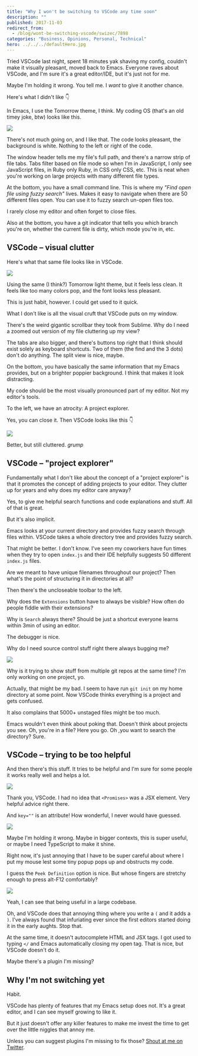 ```yaml
---
title: "Why I won't be switching to VSCode any time soon"
description: ""
published: 2017-11-03
redirect_from:
  - /blog/wont-be-switching-vscode/swizec/7898
categories: "Business, Opinions, Personal, Technical"
hero: ../../../defaultHero.jpg
---
```


Tried VSCode last night, spent 18 minutes yak shaving my config, couldn't make it visually pleasant, moved back to Emacs. Everyone raves about VSCode, and I'm sure it's a great editor/IDE, but it's just not for me.

Maybe I'm holding it wrong. You tell me. I _want_ to give it another chance.

Here's what I didn't like 👇

In Emacs, I use the Tomorrow theme, I think. My coding OS (that's an old timey joke, btw) looks like this.

![](https://swizec.com/wp-content/uploads/2017/11/emacs-1.png)

There's not much going on, and I like that. The code looks pleasant, the background is white. Nothing to the left or right of the code.

The window header tells me my file's full path, and there's a narrow strip of file tabs. Tabs filter based on file mode so when I'm in JavaScript, I only see JavaScript files, in Ruby only Ruby, in CSS only CSS, etc. This is neat when you're working on large projects with many different file types.

At the bottom, you have a small command line. This is where my _"Find open file using fuzzy search"_ lives. Makes it easy to navigate when there are 50 different files open. You can use it to fuzzy search un-open files too.

I rarely close my editor and often forget to close files.

Also at the bottom, you have a git indicator that tells you which branch you're on, whether the current file is dirty, which mode you're in, etc.

## VSCode – visual clutter

Here's what that same file looks like in VSCode.

![](https://swizec.com/wp-content/uploads/2017/11/vscode-1.png)

Using the same (I think?) Tomorrow light theme, but it feels less clean. It feels like too many colors pop, and the font looks less pleasant.

This is just habit, however. I could get used to it quick.

What I don't like is all the visual cruft that VSCode puts on my window.

There's the weird gigantic scrollbar they took from Sublime. Why do I need a zoomed out version of my file cluttering up my view?

The tabs are also bigger, and there's buttons top right that I think should exist solely as keyboard shortcuts. Two of them (the find and the 3 dots) don't do anything. The split view is nice, maybe.

On the bottom, you have basically the same information that my Emacs provides, but on a brighter poppier background. I think that makes it look distracting.

My code should be the most visually pronounced part of my editor. Not my editor's tools.

To the left, we have an atrocity: A project explorer.

Yes, you can close it. Then VSCode looks like this 👇

![](https://swizec.com/wp-content/uploads/2017/11/vscode-2.png)

Better, but still cluttered. _grump_

## VSCode – "project explorer"

Fundamentally what I don't like about the concept of a "project explorer" is that it promotes the concept of adding projects to your editor. They clutter up for years and why does my editor care anyway?

Yes, to give me helpful search functions and code explanations and stuff. All of that is great.

But it's also implicit.

Emacs looks at your current directory and provides fuzzy search through files within. VSCode takes a whole directory tree and provides fuzzy search.

That might be better. I don't know. I've seen my coworkers have fun times when they try to open `index.js` and their IDE helpfully suggests 50 different `index.js` files.

Are we meant to have unique filenames throughout our project? Then what's the point of structuring it in directories at all?

Then there's the uncloseable toolbar to the left.

Why does the `Extensions` button have to always be visible? How often do people fiddle with their extensions?

Why is `Search` always there? Should be just a shortcut everyone learns within 3min of using an editor.

The debugger is nice.

Why do I need source control stuff right there always bugging me?

![](https://swizec.com/wp-content/uploads/2017/11/vscode-3.png)

Why is it trying to show stuff from multiple git repos at the same time? I'm only working on one project, yo.

Actually, that might be my bad. I seem to have run `git init` on my home directory at some point. Now VSCode thinks everything is a project and gets confused.

It also complains that 5000+ unstaged files might be too much.

Emacs wouldn't even think about poking that. Doesn't think about projects you see. Oh, you're in a file? Here you go. Oh ,you want to search the directory? Sure.

## VSCode – trying to be too helpful

And then there's this stuff. It tries to be helpful and I'm sure for some people it works really well and helps a lot.

![](https://swizec.com/wp-content/uploads/2017/11/vscode-4.png)

Thank you, VSCode. I had no idea that `<Promises>` was a JSX element. Very helpful advice right there.

And `key=""` is an attribute! How wonderful, I never would have guessed.

![](https://swizec.com/wp-content/uploads/2017/11/vscode-5.png)

Maybe I'm holding it wrong. Maybe in bigger contexts, this is super useful, or maybe I need TypeScript to make it shine.

Right now, it's just annoying that I have to be super careful about where I put my mouse lest some tiny popup pops up and obstructs my code.

I guess the `Peek Definition` option is nice. But whose fingers are stretchy enough to press alt-F12 comfortably?

![](https://swizec.com/wp-content/uploads/2017/11/vscode-6.png)

Yeah, I can see that being useful in a large codebase.

Oh, and VSCode does that annoying thing where you write a `(` and it adds a `)`. I've always found that infuriating ever since the first editors started doing it in the early aughts. Stop that.

At the same time, it doesn't autocomplete HTML and JSX tags. I got used to typing `</` and Emacs automatically closing my open tag. That is nice, but VSCode doesn't do it.

Maybe there's a plugin I'm missing?

## Why I'm not switching yet

Habit.

VSCode has plenty of features that my Emacs setup does not. It's a great editor, and I can see myself growing to like it.

But it just doesn't offer any killer features to make me invest the time to get over the little niggles that annoy me.

Unless you can suggest plugins I'm missing to fix those? [Shout at me on Twitter](<http://twitter.com/home?status=.@swizec's%20VSCode%20opinion%20is%20dumb%20because:  https://swizec.com/blog/wont-be-switching-vscode/swizec/7898>).

